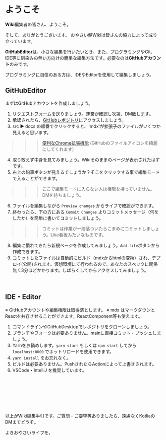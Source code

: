 
# ようこそ
**Wiki**編集者の皆さん、ようこそ。

そして、ありがとうございます。
おやさい鯖Wikiは皆さんの協力によって成り立っています。

**GitHubEditor**は、小さな編集を行いたいとき、また、プログラミングやGit、IDE等に馴染みの無い方向けの簡単な編集方法です。必要なのは**GitHubアカウント**のみです。

プログラミングに自信のある方は、IDEやEditorを使用して編集しましょう。

## GitHubEditor
まずはGitHubアカウントを作成しましょう。
1. [リクエストフォーム](https://forms.gle/hH44ZzWVAVspgndSA)を送りましょう。運営が確認し次第、DM致します。
2. 承認されたら、[GitHubレポジトリ](https://github.com/OyasaiServer/wiki)にアクセスしましょう。
3. src ▶ docs の順番でクリックすると、'mdx'が拡張子のファイルがいくつか見えると思います。
>>> [便利なChrome拡張機能](https://chrome.google.com/webstore/detail/atom-file-icons-web/pljfkbaipkidhmaljaaakibigbcmmpnc) (GitHubのファイルアイコンを綺麗にしてくれます)
4. 取り敢えず中身を見てみましょう。Wikiそのままのページが表示されたはずです。
5. 右上の鉛筆ボタンが見えるでしょうか？そこをクリックする事で編集モードで入ることができます。
>>> ここで編集モードに入らない人は権限を持っていません。DMを待ちましょう。
6. ファイルを編集しながら `Preview changes` からライブで確認ができます。
7. 終わったら、下の方にある `Commit Changes` よりコミットメッセージ（何をしたか）を簡単に書いてコミットしましょう。
>>> コミットは作業が一段落ついたらこまめにコミットしましょう。Like看板みたいなものです。
8. 編集に慣れてきたら新規ページを作成してみましょう。`Add file`ボタンから作成できます。
9. コミットしたファイルは自動的にビルド（mdxからhtmlの変換）され、デプロイ(公開)されます。仮想環境にて行われるので、あなたのスペックに関係無く3分ほどかかります。しばらくしてからアクセスしてみましょう。
<br />

## IDE・Editor
※ GitHubアカウントや編集権限は取得済とします。
※ mdx はマークダウンとReactを共存させることができます。ReactComponent等も使えます。
1. コマンドラインやGitHubDesktopでレポジトリをクローンしましょう。
2. ブランチやフォークは必要ありません。mainに直接コミット・プッシュしましょう。
3. Yarnをお勧めします。`yarn start` もしくは `npm start` してから `localhost:8000` でホットリロードを使用できます。
4. `yarn install` をお忘れなく。
5. ビルドは必要ありません。PushされたらActionによって上書きされます。
6. VSCode・IntelliJ を推奨しています。

<br /><br />
---
<br />

以上がWiki編集手引です。ご質問・ご要望等ありましたら、遠慮なくKotliaのDMまでどうぞ。

よきおやさいライフを。
